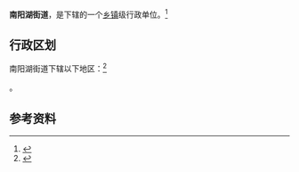 {{中国乡级行政区|21/01/14/010/000}}

'''南阳湖街道'''，是{{PRC admin/fullname|21/01/14/010/000|3}}下辖的一个[[乡镇|乡镇]]级行政单位。<ref>{{PRC admin/ref sgc|{{PRC admin/parent|21/01/14/010/000}}}}</ref>

== 行政区划 ==

南阳湖街道下辖以下地区：<ref>{{PRC admin/ref sgc|21/01/14/010/000}}</ref>

{{PRC admin/children|21/01/14/010/000}}。

== 参考资料 ==

{{reflist}}

{{行政区划小作品}}
{{PRC admin/navcat|21/01/14/010/000}}